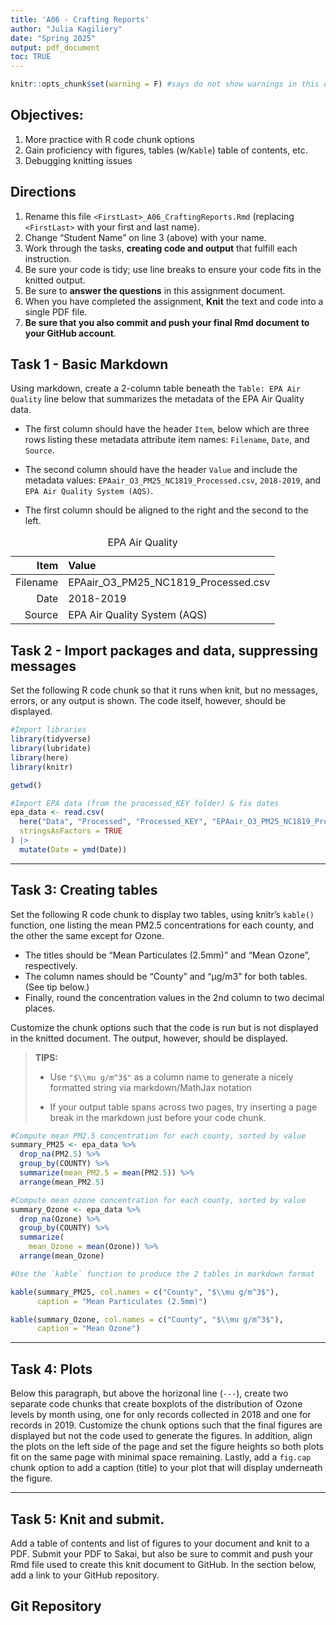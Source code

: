 ```yaml
---
title: 'A06 - Crafting Reports'
author: "Julia Kagiliery" 
date: "Spring 2025"
output: pdf_document
toc: TRUE
---
```


\listoffigures

\listoftables

```r
knitr::opts_chunk$set(warning = F) #says do not show warnings in this doccument
```

## Objectives:

1.  More practice with R code chunk options
2.  Gain proficiency with figures, tables (w/`Kable`) table of contents, etc.
3.  Debugging knitting issues

## Directions

1.  Rename this file `<FirstLast>_A06_CraftingReports.Rmd` (replacing `<FirstLast>` with your first and last name).
2.  Change "Student Name" on line 3 (above) with your name.
3.  Work through the tasks, **creating code and output** that fulfill each instruction.
4.  Be sure your code is tidy; use line breaks to ensure your code fits in the knitted output.
5.  Be sure to **answer the questions** in this assignment document.
6.  When you have completed the assignment, **Knit** the text and code into a single PDF file.
7.  **Be sure that you also commit and push your final Rmd document to your GitHub account**.

## Task 1 - Basic Markdown

Using markdown, create a 2-column table beneath the `Table: EPA Air Quality` line below that summarizes the metadata of the EPA Air Quality data.

-   The first column should have the header `Item`, below which are three rows listing these metadata attribute item names: `Filename`, `Date`, and `Source`.

-   The second column should have the header `Value` and include the metadata values: `EPAair_O3_PM25_NC1819_Processed.csv`, `2018-2019`, and `EPA Air Quality System (AQS)`.

-   The first column should be aligned to the right and the second to the left.

|     Item | Value                               |
|---------:|:------------------------------------|
| Filename | EPAair_O3_PM25_NC1819_Processed.csv |
|     Date | 2018-2019                           |
|   Source | EPA Air Quality System (AQS)        |

: EPA Air Quality

## Task 2 - Import packages and data, suppressing messages

Set the following R code chunk so that it runs when knit, but no messages, errors, or any output is shown. The code itself, however, should be displayed.

```r
#Import libraries
library(tidyverse)
library(lubridate)
library(here)
library(knitr)

getwd()

#Import EPA data (from the processed_KEY folder) & fix dates
epa_data <- read.csv(
  here("Data", "Processed", "Processed_KEY", "EPAair_O3_PM25_NC1819_Processed.csv"), # had to add a clause here
  stringsAsFactors = TRUE
) |>
  mutate(Date = ymd(Date))
```

------------------------------------------------------------------------

## Task 3: Creating tables

Set the following R code chunk to display two tables, using knitr's `kable()` function, one listing the mean PM2.5 concentrations for each county, and the other the same except for Ozone.

-   The titles should be "Mean Particulates (2.5mm)" and "Mean Ozone", respectively.
-   The column names should be "County" and "µg/m3" for both tables. (See tip below.)
-   Finally, round the concentration values in the 2nd column to two decimal places.

Customize the chunk options such that the code is run but is not displayed in the knitted document. The output, however, should be displayed.

> **TIPS:**
>
> -   Use `"$\\mu g/m^3$"` as a column name to generate a nicely formatted string via markdown/MathJax notation
>
> -   If your output table spans across two pages, try inserting a page break in the markdown just before your code chunk.

```r
#Compute mean PM2.5 concentration for each county, sorted by value
summary_PM25 <- epa_data %>% 
  drop_na(PM2.5) %>% 
  group_by(COUNTY) %>% 
  summarize(mean_PM2.5 = mean(PM2.5)) %>% 
  arrange(mean_PM2.5)

#Compute mean ozone concentration for each county, sorted by value
summary_Ozone <- epa_data %>% 
  drop_na(Ozone) %>% 
  group_by(COUNTY) %>% 
  summarize(
    mean_Ozone = mean(Ozone)) %>% 
  arrange(mean_Ozone)

#Use the `kable` function to produce the 2 tables in markdown format

kable(summary_PM25, col.names = c("County", "$\\mu g/m^3$"), 
      caption = "Mean Particulates (2.5mm)")

kable(summary_Ozone, col.names = c("County", "$\\mu g/m^3$"), 
      caption = "Mean Ozone")

```

------------------------------------------------------------------------

## Task 4: Plots

Below this paragraph, but above the horizonal line (`---`), create two separate code chunks that create boxplots of the distribution of Ozone levels by month using, one for only records collected in 2018 and one for records in 2019. Customize the chunk options such that the final figures are displayed but not the code used to generate the figures. In addition, align the plots on the left side of the page and set the figure heights so both plots fit on the same page with minimal space remaining. Lastly, add a `fig.cap` chunk option to add a caption (title) to your plot that will display underneath the figure.

------------------------------------------------------------------------

\newpage

## Task 5: Knit and submit.

Add a table of contents and list of figures to your document and knit to a PDF. Submit your PDF to Sakai, but also be sure to commit and push your Rmd file used to create this knit document to GitHub. In the section below, add a link to your GitHub repository.

## Git Repository
